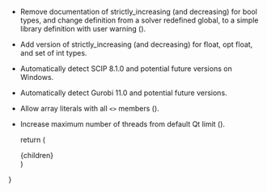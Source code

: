 
- Remove documentation of strictly_increasing (and decreasing) for bool types, and change definition from a solver redefined global, to a simple library definition with user warning (<BugRef issue={784} />).
- Add version of strictly_increasing (and decreasing) for float, opt float, and set of int types.
- Automatically detect SCIP 8.1.0 and potential future versions on Windows.
- Automatically detect Gurobi 11.0 and potential future versions.
- Allow array literals with all `<>` members (<BugRef issue={747} />).
- Increase maximum number of threads from default Qt limit (<IDEBugRef issue={196}/>).

  return (
    <article className="prose prose-minizinc max-w-none">{children}</article>
  )
}
